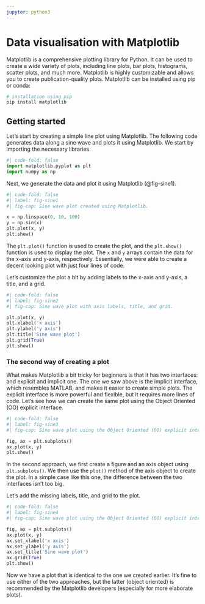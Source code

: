```yaml
---
jupyter: python3
---
```


# Data visualisation with Matplotlib

Matplotlib is a comprehensive plotting library for Python. It can be used to create a wide variety of plots, including line plots, bar plots, histograms, scatter plots, and much more. Matplotlib is highly customizable and allows you to create publication-quality plots. Matplotlib can be installed using pip or conda:

```bash
# installation using pip
pip install matplotlib
```

## Getting started

Let's start by creating a simple line plot using Matplotlib. The following code generates data along a sine wave and plots it using Matplotlib. We start by importing the necessary libraries.

```python
#| code-fold: false
import matplotlib.pyplot as plt
import numpy as np
```

Next, we generate the data and plot it using Matplotlib (@fig-sine1).

```python
#| code-fold: false
#| label: fig-sine1
#| fig-cap: Sine wave plot created using Matplotlib.

x = np.linspace(0, 10, 100)
y = np.sin(x)
plt.plot(x, y)
plt.show()
```

The `plt.plot()` function is used to create the plot, and the `plt.show()` function is used to display the plot. The `x` and `y` arrays contain the data for the x-axis and y-axis, respectively. Essentially, we were able to create a decent looking plot with just four lines of code.

Let's customize the plot a bit by adding labels to the x-axis and y-axis, a title, and a grid.

```python
#| code-fold: false
#| label: fig-sine2
#| fig-cap: Sine wave plot with axis labels, title, and grid.

plt.plot(x, y)
plt.xlabel('x axis')
plt.ylabel('y axis')
plt.title('Sine wave plot')
plt.grid(True)
plt.show()
```

### The second way of creating a plot

What makes Matplotlib a bit tricky for beginners is that it has two interfaces: and explicit and implicit one. The one we saw above is the implicit interface, which resembles MATLAB, and makes it easier to create simple plots. The explicit interface is more powerful and flexible, but it requires more lines of code. Let's see how we can create the same plot using the Object Oriented (OO) explicit interface.

```python
#| code-fold: false
#| label: fig-sine3
#| fig-cap: Sine wave plot using the Object Oriented (OO) explicit interface.

fig, ax = plt.subplots()
ax.plot(x, y)
plt.show()
```

In the second approach, we first create a figure and an axis object using `plt.subplots()`. We then use the `plot()` method of the axis object to create the plot. In a simple case like this one, the difference between the two interfaces isn't too big.

Let's add the missing labels, title, and grid to the plot.

```python
#| code-fold: false
#| label: fig-sine4
#| fig-cap: Sine wave plot using the Object Oriented (OO) explicit interface with axis labels, title, and grid.

fig, ax = plt.subplots()
ax.plot(x, y)
ax.set_xlabel('x axis')
ax.set_ylabel('y axis')
ax.set_title('Sine wave plot')
ax.grid(True)
plt.show()
```

Now we have a plot that is identical to the one we created earlier. It's fine to use either of the two approaches, but the latter (object oriented) is recommended by the Matplotlib developers (especially for more elaborate plots).